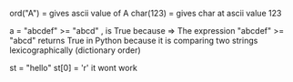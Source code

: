 ord("A") = gives ascii value of A
char(123) = gives char at ascii value 123

a = "abcdef" >= "abcd" , is True because => 
The expression "abcdef" >= "abcd" returns True in Python because it is comparing two strings lexicographically (dictionary order)

st = "hello"
st[0] = 'r' it wont work 


